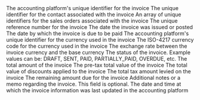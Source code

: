 <ResponseField name="platform_id" type="string" required>
  The accounting platform's unique identifier for the invoice
</ResponseField>

<ResponseField name="contact_id" type="string" required>
  The unique identifier for the contact associated with the invoice
</ResponseField>

<ResponseField name="sales_order_ids" type="string[]" optional>
  An array of unique identifiers for the sales orders associated with the invoice
</ResponseField>

<ResponseField name="document_number" type="string" required>
  The unique reference number for the invoice
</ResponseField>

<ResponseField name="posted_date" type="date" required>
  The date the invoice was issued or posted
</ResponseField>

<ResponseField name="due_date" type="date" required>
  The date by which the invoice is due to be paid
</ResponseField>

<ResponseField name="currency_id" type="string">
  The accounting platform's unique identifier for the currency used in the invoice
</ResponseField>

<ResponseField name="currency" type="string">
  The ISO-4217 currency code for the currency used in the invoice
</ResponseField>

<ResponseField name="currency_rate" type="float">
  The exchange rate between the invoice currency and the base currency
</ResponseField>

<ResponseField name="status" type="enum">
  The status of the invoice. Example values can be: DRAFT, SENT, PAID, PARTIALLY_PAID, OVERDUE, etc.
</ResponseField>

<ResponseField name="total_amount" type="float">
  The total amount of the invoice
</ResponseField>

<ResponseField name="sub_total" type="float">
  The pre-tax total value of the invoice
</ResponseField>

<ResponseField name="total_discount" type="float">
  The total value of discounts applied to the invoice
</ResponseField>

<ResponseField name="tax_amount" type="float">
  The total tax amount levied on the invoice
</ResponseField>

<ResponseField name="amount_due" type="float">
  The remaining amount due for the invoice
</ResponseField>

<ResponseField name="memo" type="string">
  Additional notes or a memo regarding the invoice. This field is optional.
</ResponseField>

<ResponseField name="updated_at" type="date" required>
  The date and time at which the invoice information was last updated in the accounting platform
</ResponseField>
